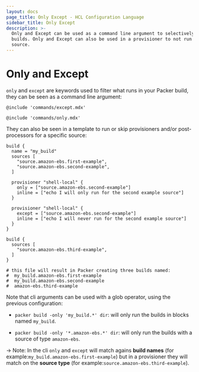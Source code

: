 ```yaml
---
layout: docs
page_title: Only Except - HCL Configuration Language
sidebar_title: Only Except
description: >-
  Only and Except can be used as a command line argument to selectively run
  builds. Only and Except can also be used in a provisioner to not run it for a
  source.
---
```


# Only and Except

`only` and `except` are keywords used to filter what runs in your Packer build,
they can be seen as a command line argument:

`@include 'commands/except.mdx'`

`@include 'commands/only.mdx'`

They can also be seen in a template to run or skip provisioners and/or
post-processors for a specific source:

```hcl
build {
  name = "my_build"
  sources [
    "source.amazon-ebs.first-example",
    "source.amazon-ebs.second-example",
  ]

  provisioner "shell-local" {
    only = ["source.amazon-ebs.second-example"]
    inline = ["echo I will only run for the second example source"]
  }

  provisioner "shell-local" {
    except = ["source.amazon-ebs.second-example"]
    inline = ["echo I will never run for the second example source"]
  }
}

build {
  sources [
    "source.amazon-ebs.third-example",
  ]
}

# this file will result in Packer creating three builds named:
#  my_build.amazon-ebs.first-example
#  my_build.amazon-ebs.second-example
#  amazon-ebs.third-example
```

Note that cli arguments can be used with a glob operator, using the previous
configuration:

* `packer build -only 'my_build.*' dir`: will only run the builds in blocks
  named `my_build`.

* `packer build -only '*.amazon-ebs.*' dir`: will only run the builds with a
source of type `amazon-ebs`.

-> Note: In the cli `only` and `except` will match agains **build names** (for
  example:`my_build.amazon-ebs.first-example`) but in a provisioner they will
  match on the **source type** (for example:`source.amazon-ebs.third-example`).